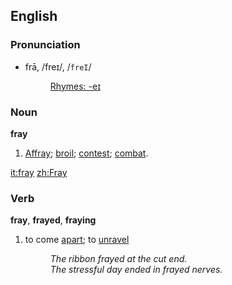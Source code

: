==English==

===Pronunciation===
*frā, /freɪ/, /<tt>freI</tt>/
*:[[Rhymes:English:-eɪ|Rhymes: -eɪ]]

===Noun===
'''fray'''

#[[Affray]]; [[broil]]; [[contest]]; [[combat]].

[[it:fray]]
[[zh:Fray]]

===Verb===
'''fray''', '''frayed''', '''fraying'''
#to come [[apart]]; to [[unravel]]
#:''The ribbon frayed at the cut end.''
#:''The stressful day ended in frayed nerves.''